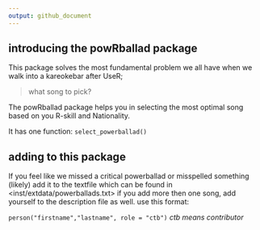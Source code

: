 ```yaml
---
output: github_document
---
```


## introducing the powRballad package

This package solves the most fundamental problem we all have
when we walk into a kareokebar after UseR;

> what song to pick?

The powRballad package helps you in selecting the most optimal song based
on you R-skill and Nationality.

It has one function: `select_powerballad()`



## adding to this package
If you feel like we missed a critical powerballad or misspelled something (likely) add it to 
the textfile which can be found in <inst/extdata/powerballads.txt>
if you add more then one song, add yourself to the description file as well. use this format:

`person("firstname","lastname", role = "ctb")` *ctb means contributor*
